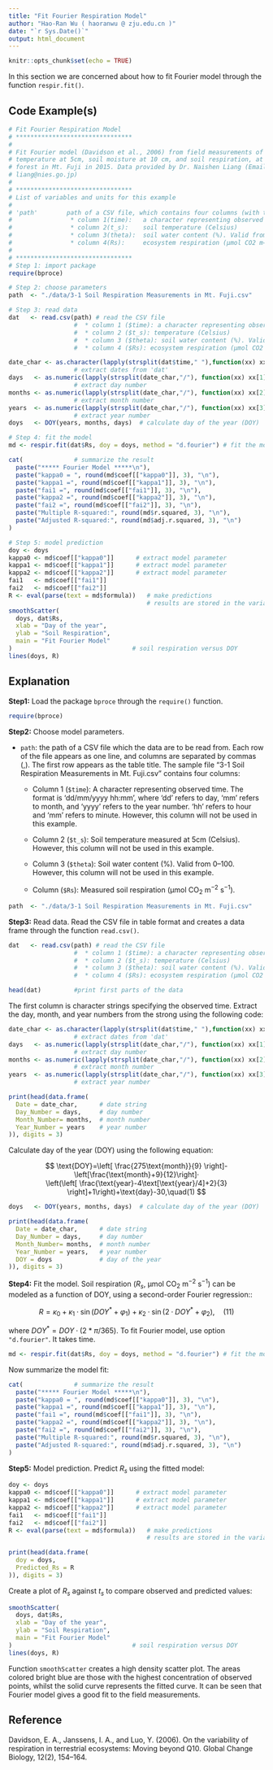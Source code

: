 ```yaml
---
title: "Fit Fourier Respiration Model"
author: "Hao-Ran Wu ( haoranwu @ zju.edu.cn )"
date: "`r Sys.Date()`"
output: html_document
---
```


```r
knitr::opts_chunk$set(echo = TRUE)
```

In this section we are concerned about how to fit Fourier model through the function `respir.fit()`.

## Code Example(s)

```r
# Fit Fourier Respiration Model
# ********************************
#
# Fit Fourier model (Davidson et al., 2006) from field measurements of soil
# temperature at 5cm, soil moisture at 10 cm, and soil respiration, at a larch
# forest in Mt. Fuji in 2015. Data provided by Dr. Naishen Liang (Email: 
# liang@nies.go.jp)
#
# ********************************
# List of variables and units for this example
#
# 'path'        path of a CSV file, which contains four columns (with table titles)
#                * column 1(time):   a character representing observed time
#                * column 2(t_s):    soil temperature (Celsius)
#                * column 3(theta):  soil water content (%). Valid from 0-100
#                * column 4(Rs):     ecosystem respiration (µmol CO2 m−2 s−1)
#
# ********************************
# Step 1: import package
require(bproce)

# Step 2: choose parameters
path  <- "./data/3-1 Soil Respiration Measurements in Mt. Fuji.csv"

# Step 3: read data
dat   <- read.csv(path) # read the CSV file
                  #  * column 1 ($time): a character representing observed time
                  #  * column 2 ($t_s): temperature (Celsius)
                  #  * column 3 ($theta): soil water content (%). Valid from 0-100
                  #  * column 4 ($Rs): ecosystem respiration (µmol CO2 m−2 s−1)

date_char <- as.character(lapply(strsplit(dat$time," "),function(xx) xx[1]))
                  # extract dates from 'dat'
days   <- as.numeric(lapply(strsplit(date_char,"/"), function(xx) xx[1]))
                  # extract day number
months <- as.numeric(lapply(strsplit(date_char,"/"), function(xx) xx[2]))
                  # extract month number
years  <- as.numeric(lapply(strsplit(date_char,"/"), function(xx) xx[3]))
                  # extract year number
doys   <- DOY(years, months, days)  # calculate day of the year (DOY)

# Step 4: fit the model
md <- respir.fit(dat$Rs, doy = doys, method = "d.fourier") # fit the model

cat(              # summarize the result
  paste("***** Fourier Model *****\n"),
  paste("kappa0 = ", round(md$coef[["kappa0"]], 3), "\n"),
  paste("kappa1 =", round(md$coef[["kappa1"]], 3), "\n"),
  paste("fai1 =", round(md$coef[["fai1"]], 3), "\n"),
  paste("kappa2 =", round(md$coef[["kappa2"]], 3), "\n"),
  paste("fai2 =", round(md$coef[["fai2"]], 3), "\n"),
  paste("Multiple R-squared:", round(md$r.squared, 3), "\n"),
  paste("Adjusted R-squared:", round(md$adj.r.squared, 3), "\n")
)

# Step 5: model prediction
doy <- doys
kappa0 <- md$coef[["kappa0"]]      # extract model parameter
kappa1 <- md$coef[["kappa1"]]      # extract model parameter
kappa2 <- md$coef[["kappa2"]]      # extract model parameter
fai1   <- md$coef[["fai1"]] 
fai2   <- md$coef[["fai2"]] 
R <- eval(parse(text = md$formula))   # make predictions
                                      # results are stored in the variable 'R'
smoothScatter(
  doys, dat$Rs,
  xlab = "Day of the year",
  ylab = "Soil Respiration",
  main = "Fit Fourier Model"
)                                 # soil respiration versus DOY
lines(doys, R)
```

## Explanation

**Step1:** Load the package `bproce` through the `require()` function.

```r
require(bproce)
```

**Step2:** Choose model parameters.

-   `path`: the path of a CSV file which the data are to be read from. Each row of the file appears as one line, and columns are separated by commas (,). The first row appears as the table title. The sample file "3-1 Soil Respiration Measurements in Mt. Fuji.csv" contains four columns:

    -   Column 1 (`$time`): A character representing observed time. The format is 'dd/mm/yyyy hh:mm', where 'dd' refers to day, 'mm' refers to month, and 'yyyy' refers to the year number. 'hh' refers to hour and 'mm' refers to minute. However, this column will not be used in this example.

    -   Column 2 (`$t_s`): Soil temperature measured at 5cm (Celsius). However, this column will not be used in this example.

    -   Column 3 (`$theta`): Soil water content (%). Valid from 0--100. However, this column will not be used in this example.

    -   Column (`$Rs`): Measured soil respiration (µmol CO~2~ m^−2^ s^−1^).

```r
path  <- "./data/3-1 Soil Respiration Measurements in Mt. Fuji.csv"
```

**Step3:** Read data. Read the CSV file in table format and creates a data frame through the function `read.csv()`.

```r
dat   <- read.csv(path) # read the CSV file
                  #  * column 1 ($time): a character representing observed time
                  #  * column 2 ($t_s): temperature (Celsius)
                  #  * column 3 ($theta): soil water content (%). Valid from 0-100
                  #  * column 4 ($Rs): ecosystem respiration (µmol CO2 m−2 s−1)

head(dat)         #print first parts of the data
```

The first column is character strings specifying the observed time. Extract the day, month, and year numbers from the strong using the following code:

```r
date_char <- as.character(lapply(strsplit(dat$time," "),function(xx) xx[1]))
                  # extract dates from 'dat'
days   <- as.numeric(lapply(strsplit(date_char,"/"), function(xx) xx[1]))
                  # extract day number
months <- as.numeric(lapply(strsplit(date_char,"/"), function(xx) xx[2]))
                  # extract month number
years  <- as.numeric(lapply(strsplit(date_char,"/"), function(xx) xx[3]))
                  # extract year number

print(head(data.frame(
  Date = date_char,      # date string
  Day_Number = days,     # day number
  Month_Number= months,  # month number
  Year_Number = years    # year number
)), digits = 3)
```

Calculate day of the year (DOY) using the following equation:

$$
\text{DOY}=\left[ \frac{275\text{month}}{9} \right]-\left[\frac{\text{month}+9}{12}\right]·
\left(\left[ \frac{\text{year}-4\text[\text{year}/4]+2}{3} \right]+1\right)+\text{day}-30,\quad(1)
$$

```r
doys   <- DOY(years, months, days)  # calculate day of the year (DOY)

print(head(data.frame(
  Date = date_char,      # date string
  Day_Number = days,     # day number
  Month_Number= months,  # month number
  Year_Number = years,   # year number
  DOY = doys             # day of the year
)), digits = 3)
```

**Step4:** Fit the model. Soil respiration ($R_s$, µmol CO~2~ m^−2^ s^−1^) can be modeled as a function of DOY, using a second-order Fourier regression::

$$
R=\kappa_0+\kappa_1·\sin(DOY^*+\varphi_1)+\kappa_2·\sin(2·DOY^*+\varphi_2),\quad(11)
$$

where $DOY^*=DOY·(2*\pi/365)$. To fit Fourier model, use option `"d.fourier"`. It takes time.

```r
md <- respir.fit(dat$Rs, doy = doys, method = "d.fourier") # fit the model
```

Now summarize the model fit:

```r
cat(              # summarize the result
  paste("***** Fourier Model *****\n"),
  paste("kappa0 = ", round(md$coef[["kappa0"]], 3), "\n"),
  paste("kappa1 =", round(md$coef[["kappa1"]], 3), "\n"),
  paste("fai1 =", round(md$coef[["fai1"]], 3), "\n"),
  paste("kappa2 =", round(md$coef[["kappa2"]], 3), "\n"),
  paste("fai2 =", round(md$coef[["fai2"]], 3), "\n"),
  paste("Multiple R-squared:", round(md$r.squared, 3), "\n"),
  paste("Adjusted R-squared:", round(md$adj.r.squared, 3), "\n")
)
```

**Step5:** Model prediction. Predict $R_s$ using the fitted model:

```r
doy <- doys
kappa0 <- md$coef[["kappa0"]]      # extract model parameter
kappa1 <- md$coef[["kappa1"]]      # extract model parameter
kappa2 <- md$coef[["kappa2"]]      # extract model parameter
fai1   <- md$coef[["fai1"]] 
fai2   <- md$coef[["fai2"]] 
R <- eval(parse(text = md$formula))   # make predictions
                                      # results are stored in the variable 'R'

print(head(data.frame(
  doy = doys,
  Predicted_Rs = R
)), digits = 3)
```

Create a plot of $R_s$ against $t_s$ to compare observed and predicted values:

```r
smoothScatter(
  doys, dat$Rs,
  xlab = "Day of the year",
  ylab = "Soil Respiration",
  main = "Fit Fourier Model"
)                                 # soil respiration versus DOY
lines(doys, R)
```

Function `smoothScatter` creates a high density scatter plot. The areas colored bright blue are those with the highest concentration of observed points, whilst the solid curve represents the fitted curve. It can be seen that Fourier model gives a good fit to the field measurements.

## Reference

Davidson, E. A., Janssens, I. A., and Luo, Y. (2006). On the variability of respiration in terrestrial ecosystems: Moving beyond Q10. Global Change Biology, 12(2), 154--164.
